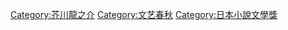 {{catmore}}

[[Category:芥川龍之介|Category:芥川龍之介]]
[[Category:文艺春秋|Category:文艺春秋]]
[[Category:日本小說文學獎|Category:日本小說文學獎]]
